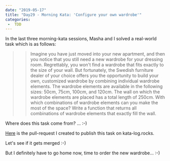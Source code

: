 ---
date: "2019-05-17"
title: "Day29 - Morning Kata: 'Configure your own wardrobe'"
categories:
 -  TDD
---

In the last three morning-kata sessions, Masha and I solved a real-world task which is as follows:

>> Imagine you have just moved into your new apartment, and then you notice that you still need a new wardrobe for your dressing room.
Regrettably, you won't find a wardrobe that fits exactly to the size of your wall.
But fortunately, the Swedish furniture dealer of your choice offers you the opportunity to build your own, customized wardrobe by combining individual wardrobe elements.
The wardrobe elements are available in the following sizes: 50cm, 75cm, 100cm, and 120cm.
The wall on which the wardrobe elements are placed has a total length of 250cm.
With which combinations of wardrobe elements can you make the most of the space?
Write a function that returns all combinations of wardrobe elements that exactly fill the wall.


Where does this task come from? ... :-)

[Here](https://github.com/Egga/kata-log/pull/20/commits/67084fe9a63a7da839dcbe603183e34781d83921) is the pull-request I created to publish this task on kata-log.rocks.

Let's see if it gets merged :-)

But I definitely have to go home now, time to order the new wardrobe... :-)
